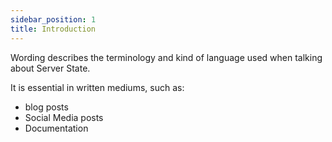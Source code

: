 ```yaml
---
sidebar_position: 1
title: Introduction
---
```


Wording describes the terminology and kind of language used when talking about
Server State.

It is essential in written mediums, such as:

- blog posts
- Social Media posts
- Documentation
